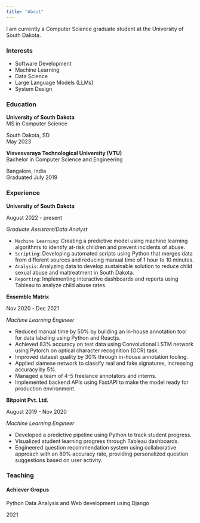 ```yaml
---
title: "About"
---
```


I am currently a Computer Science graduate student at the University of South Dakota.

### Interests

- Software Development
- Machine Learning
- Data Science
- Large Language Models (LLMs)
- System Design

### Education

::: {.d-flex .justify-content-between}
::: {}
**University of South Dakota**  
MS in Computer Science  
:::
::: {.text-end}
South Dakota, SD  
May 2023
:::
:::


::: {.d-flex .justify-content-between}
::: {}
**Visvesvaraya Technological University (VTU)**  
Bachelor in Computer Science and Engineering
:::
::: {.text-end}
Bangalore, India  
Graduated July 2019
:::
:::

### Experience

::: {.d-flex .justify-content-between}
::: {}
**University of South Dakota**  
:::
::: {.text-end}
August 2022 - present
:::
:::
*Graduate Assistant/Data Analyst*

- <code>Machine Learning</code>: Creating a predictive model using machine learning algorithms to identify at-risk children
and prevent incidents of abuse.
- <code>Scripting</code>: Developing automated scripts using Python that merges data from different sources and reducing
manual time of 1 hour to 10 minutes.
- <code>Analysis</code>: Analyzing data to develop sustainable solution to reduce child sexual abuse and maltreatment in
South Dakota.
- <code>Reporting</code>: Implementing interactive dashboards and reports using Tableau to analyze child abuse rates.

::: {.d-flex .justify-content-between}
::: {}
**Ensemble Matrix**  
:::
::: {.text-end}
Nov 2020 - Dec 2021
:::
:::
*Machine Learning Engineer*

- Reduced manual time by 50% by building an in-house annotation tool for data labeling using Python and
Reactjs.
- Achieved 83% accuracy on test data using Convolutional LSTM network using Pytorch on optical character
recognition (OCR) task.
- Improved dataset quality by 30% through in-house annotation tooling.
- Applied siamese network to classify real and fake signatures, increasing accuracy by 5%.
- Managed a team of 4-5 freelance annotators and interns.
- Implemented backend APIs using FastAPI to make the model ready for production environment.

::: {.d-flex .justify-content-between}
::: {}
**Bitpoint Pvt. Ltd.**  
:::
::: {.text-end}
August 2019 - Nov 2020
:::
:::
*Machine Learning Engineer*

- Developed a predictive pipeline using Python to track student progress.
- Visualized student learning progress through Tableau dashboards.
- Engineered question recommendation system using collaborative approach with an 80% accuracy rate,
providing personalized question suggestions based on user activity.


### Teaching

#### Achiever Gropus
::: {.d-flex .justify-content-between}
::: {}
Python Data Analysis and Web development using Django
:::
::: {.text-end}
2021
:::
:::
